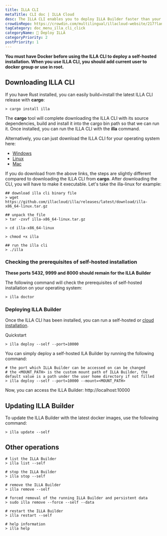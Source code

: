 ```yaml
---
title: ILLA CLI
metaTitle: CLI doc | ILLA Cloud 
desc: The ILLA CLI enables you to deploy ILLA Builder faster than your imagination.
crowdinRepo: https://crowdin.com/multilingual/illacloud-website/217?languages=en&filter=basic&value=0
tagCategory: doc_menu_illa_cli_click
categoryName: 👷 Deploy ILLA
categoryPriority: 2
postPriority: 1
---
```


**You must have Docker before using the ILLA CLI to deploy a self-hosted installation. When you use ILLA CLI, you should add current user to docker group or use in root.**

## Downloading ILLA CLI
If you have Rust installed, you can easily build+install the latest ILLA CLI release with **cargo**:
``` 
> cargo install illa
```
The **cargo** tool will complete downloading the ILLA CLI with its source dependencies, build and install it into the cargo bin path so that we can run it.
Once installed, you can run the ILLA CLI with the **illa** command.

Alternatively, you can just download the ILLA CLI for your operating system here:

* [Windows](https://github.com/illacloud/illa/releases/latest/download/illa-x86_64-win.zip)
* [Linux](https://github.com/illacloud/illa/releases/latest/download/illa-x86_64-linux.tar.gz)
* [Mac](https://github.com/illacloud/illa/releases/latest/download/illa-x86_64-macos.tar.gz)

If you do download from the above links, the steps are slightly different compared to downloading the ILLA CLI from **cargo**. After downloading the CLI, you will have to make it executable. Let's take the illa-linux for example:

```
## download illa cli binary file
> wget https://github.com/illacloud/illa/releases/latest/download/illa-x86_64-linux.tar.gz

## unpack the file
> tar -zxvf illa-x86_64-linux.tar.gz

> cd illa-x86_64-linux

> chmod +x illa

## run the illa cli
> ./illa

```

### Checking the prerequisites of self-hosted installation

**These ports 5432, 9999 and 8000 should remain for the ILLA Builder**

The following command will check the prerequisites of self-hosted installation on your operating system:
```
> illa doctor
```

### Deploying ILLA Builder
Once the ILLA CLI has been installed, you can run a self-hosted or [cloud installation](https://cloud.illacloud.com/).

Quickstart

```
> illa deploy --self --port=10000
```

You can simply deploy a self-hosted ILA Builder by running the following command:

```
# the port which ILLA Builder can be accessed on can be changed
# the <MOUNT_PATH> is the custom mount path of ILLA Builder, the default value is a path under the user home directory if not filled
> illa deploy --self --port=10000 --mount=<MOUNT_PATH>
```
Now, you can access the ILLA Builder: http://localhost:10000

## Updating ILLA Builder
To update the ILLA Builder with the latest docker images, use the following command:
```
> illa update --self
```

## Other operations
```
# list the ILLA Builder
> illa list --self

# stop the ILLA Builder
> illa stop --self

# remove the ILLA Builder
> illa remove --self

# forced removal of the running ILLA Builder and persistent data
> sudo illa remove --force --self --data

# restart the ILLA Builder
> illa restart --self

# help information
> illa help
```
